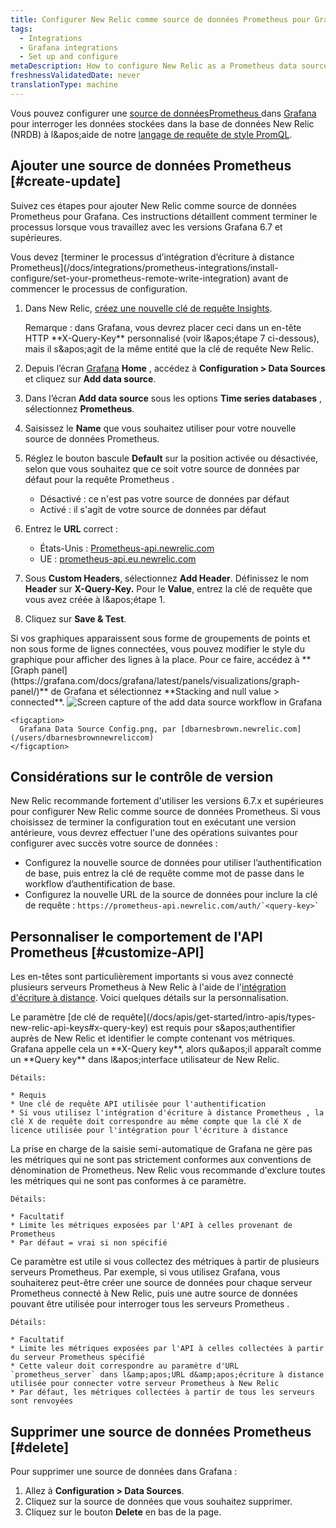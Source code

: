 ```yaml
---
title: Configurer New Relic comme source de données Prometheus pour Grafana
tags:
  - Integrations
  - Grafana integrations
  - Set up and configure
metaDescription: How to configure New Relic as a Prometheus data source for Grafana
freshnessValidatedDate: never
translationType: machine
---
```


Vous pouvez configurer une [source de donnéesPrometheus ](https://grafana.com/docs/grafana/latest/features/datasources/prometheus/)dans [Grafana](https://grafana.com/login) pour interroger les données stockées dans la base de données New Relic (NRDB) à l&amp;apos;aide de notre [langage de requête de style PromQL](/docs/integrations/prometheus-integrations/view-query-data/supported-promql-features).

## Ajouter une source de données Prometheus [#create-update]

Suivez ces étapes pour ajouter New Relic comme source de données Prometheus pour Grafana. Ces instructions détaillent comment terminer le processus lorsque vous travaillez avec les versions Grafana 6.7 et supérieures.

<Callout variant="important">
  Vous devez [terminer le processus d’intégration d’écriture à distance Prometheus](/docs/integrations/prometheus-integrations/install-configure/set-your-prometheus-remote-write-integration) avant de commencer le processus de configuration.
</Callout>

1. Dans New Relic, [créez une nouvelle clé de requête Insights](/docs/apis/intro-apis/new-relic-api-keys/#insights-query-key).

   <Callout variant="important">
     Remarque : dans Grafana, vous devrez placer ceci dans un en-tête HTTP <DNT>**X-Query-Key**</DNT> personnalisé (voir l&amp;apos;étape 7 ci-dessous), mais il s&amp;apos;agit de la même entité que la clé de requête New Relic.
   </Callout>

2. Depuis l’écran [Grafana](https://grafana.com/login) <DNT>**Home**</DNT> , accédez à <DNT>**Configuration &gt; Data Sources**</DNT> et cliquez sur <DNT>**Add data source**</DNT>.

3. Dans l’écran <DNT>**Add data source**</DNT> sous les options <DNT>**Time series databases**</DNT> , sélectionnez <DNT>**Prometheus**</DNT>.

4. Saisissez le <DNT>**Name**</DNT> que vous souhaitez utiliser pour votre nouvelle source de données Prometheus.

5. Réglez le bouton bascule <DNT>**Default**</DNT> sur la position activée ou désactivée, selon que vous souhaitez que ce soit votre source de données par défaut pour la requête Prometheus .

   * Désactivé : ce n'est pas votre source de données par défaut
   * Activé : il s'agit de votre source de données par défaut

6. Entrez le <DNT>**URL**</DNT> correct :

   * États-Unis : [Prometheus-api.newrelic.com](https://prometheus-api.newrelic.com)
   * UE : [prometheus-api.eu.newrelic.com](https://prometheus-api.eu.newrelic.com)

7. Sous <DNT>**Custom Headers**</DNT>, sélectionnez <DNT>**Add Header**</DNT>. Définissez le nom <DNT>**Header**</DNT> sur <DNT>**X-Query-Key.**</DNT> Pour le <DNT>**Value**</DNT>, entrez la clé de requête que vous avez créée à l&amp;apos;étape 1.

8. Cliquez sur <DNT>**Save &amp; Test**</DNT>.

<Callout variant="tip">
  Si vos graphiques apparaissent sous forme de groupements de points et non sous forme de lignes connectées, vous pouvez modifier le style du graphique pour afficher des lignes à la place. Pour ce faire, accédez à <DNT>**[Graph panel](https://grafana.com/docs/grafana/latest/panels/visualizations/graph-panel/)**</DNT> de Grafana et sélectionnez <DNT>**Stacking and null value &gt; connected**</DNT>.
</Callout>

<CollapserGroup>
  <Collapser id="" title="Exemple d'image de configuration">
    <img title="Configure New Relic as a Prometheus data source for Grafana" alt="Screen capture of the add data source workflow in Grafana" src="/images/more-integrations_screenshot-crop_grafana-data-source-config.webp" />

    <figcaption>
      Grafana Data Source Config.png, par [dbarnesbrown.newrelic.com](/users/dbarnesbrownnewreliccom)
    </figcaption>
  </Collapser>
</CollapserGroup>

<InstallFeedback />

## Considérations sur le contrôle de version

New Relic recommande fortement d'utiliser les versions 6.7.x et supérieures pour configurer New Relic comme source de données Prometheus. Si vous choisissez de terminer la configuration tout en exécutant une version antérieure, vous devrez effectuer l'une des opérations suivantes pour configurer avec succès votre source de données :

* Configurez la nouvelle source de données pour utiliser l’authentification de base, puis entrez la clé de requête comme mot de passe dans le workflow d’authentification de base.
* Configurez la nouvelle URL de la source de données pour inclure la clé de requête : `` https://prometheus-api.newrelic.com/auth/`<query-key>` ``

## Personnaliser le comportement de l'API Prometheus [#customize-API]

Les en-têtes sont particulièrement importants si vous avez connecté plusieurs serveurs Prometheus à New Relic à l'aide de l'[intégration d'écriture à distance](/docs/integrations/prometheus-integrations/install-configure/set-your-prometheus-remote-write-integration). Voici quelques détails sur la personnalisation.

<CollapserGroup>
  <Collapser id="" title="X-clé de requête (clé de requête)">
    Le paramètre [de clé de requête](/docs/apis/get-started/intro-apis/types-new-relic-api-keys#x-query-key) est requis pour s&amp;apos;authentifier auprès de New Relic et identifier le compte contenant vos métriques. Grafana appelle cela un <DNT>**X-Query key**</DNT>, alors qu&amp;apos;il apparaît comme un <DNT>**Query key**</DNT> dans l&amp;apos;interface utilisateur de New Relic.

    Détails:

    * Requis
    * Une clé de requête API utilisée pour l'authentification
    * Si vous utilisez l'intégration d'écriture à distance Prometheus , la clé X de requête doit correspondre au même compte que la clé X de licence utilisée pour l'intégration pour l'écriture à distance
  </Collapser>

  <Collapser id="" title="X-Prometheus-uniquement">
    <Callout variant="important">
      La prise en charge de la saisie semi-automatique de Grafana ne gère pas les métriques qui ne sont pas strictement conformes aux conventions de dénomination de Prometheus. New Relic vous recommande d'exclure toutes les métriques qui ne sont pas conformes à ce paramètre.
    </Callout>

    Détails:

    * Facultatif
    * Limite les métriques exposées par l'API à celles provenant de Prometheus
    * Par défaut = vrai si non spécifié
  </Collapser>

  <Collapser id="" title="Serveur X-Prometheus">
    Ce paramètre est utile si vous collectez des métriques à partir de plusieurs serveurs Prometheus. Par exemple, si vous utilisez Grafana, vous souhaiterez peut-être créer une source de données pour chaque serveur Prometheus connecté à New Relic, puis une autre source de données pouvant être utilisée pour interroger tous les serveurs Prometheus .

    Détails:

    * Facultatif
    * Limite les métriques exposées par l'API à celles collectées à partir du serveur Prometheus spécifié
    * Cette valeur doit correspondre au paramètre d'URL `prometheus_server` dans l&amp;apos;URL d&amp;apos;écriture à distance utilisée pour connecter votre serveur Prometheus à New Relic
    * Par défaut, les métriques collectées à partir de tous les serveurs sont renvoyées
  </Collapser>
</CollapserGroup>

## Supprimer une source de données Prometheus [#delete]

Pour supprimer une source de données dans Grafana :

1. Allez à <DNT>**Configuration &gt; Data Sources**</DNT>.
2. Cliquez sur la source de données que vous souhaitez supprimer.
3. Cliquez sur le bouton <DNT>**Delete**</DNT> en bas de la page.